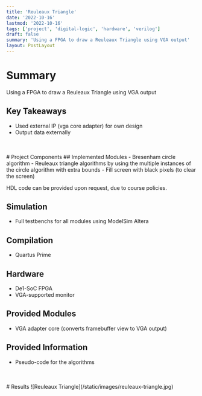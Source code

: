 ```yaml
---
title: 'Reuleaux Triangle'
date: '2022-10-16'
lastmod: '2022-10-16'
tags: ['project', 'digital-logic', 'hardware', 'verilog']
draft: false
summary: 'Using a FPGA to draw a Reuleaux Triangle using VGA output'
layout: PostLayout
---
```


# Summary

Using a FPGA to draw a Reuleaux Triangle using VGA output

## Key Takeaways

- Used external IP (vga core adapter) for own design
- Output data externally

<br></br># Project Components ## Implemented Modules - Bresenham circle algorithm - Reuleaux
triangle algorithms by using the multiple instances of the circle algorithm with extra bounds - Fill
screen with black pixels (to clear the screen)

HDL code can be provided upon request, due to course policies.

## Simulation

- Full testbenchs for all modules using ModelSim Altera

## Compilation

- Quartus Prime

## Hardware

- De1-SoC FPGA
- VGA-supported monitor

## Provided Modules

- VGA adapter core (converts framebuffer view to VGA output)

## Provided Information

- Pseudo-code for the algorithms

<br />
<br /># Results ![Reuleaux Triangle](/static/images/reuleaux-triangle.jpg)

